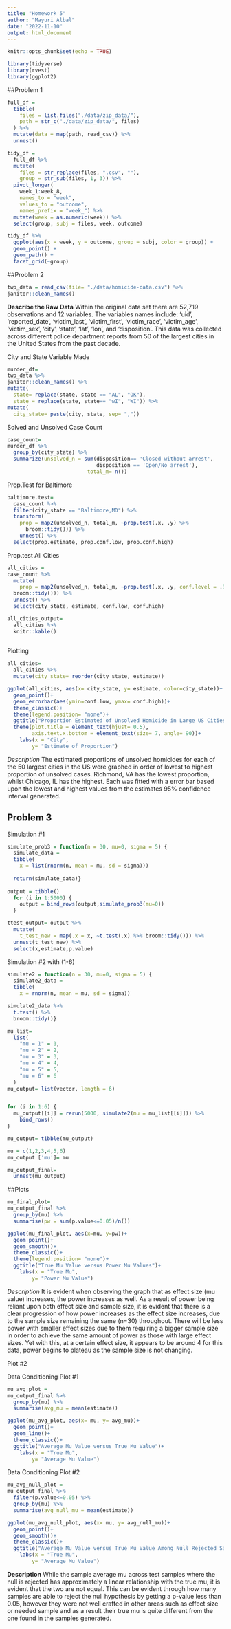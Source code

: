 ```yaml
---
title: "Homework 5"
author: "Mayuri Albal"
date: "2022-11-10"
output: html_document
---
```


```r
knitr::opts_chunk$set(echo = TRUE)
```

```r
library(tidyverse)
library(rvest)
library(ggplot2)
```
##Problem 1
```r
full_df = 
  tibble(
    files = list.files("./data/zip_data/"),
    path = str_c("./data/zip_data/", files)
  ) %>% 
  mutate(data = map(path, read_csv)) %>% 
  unnest()
```

```r
tidy_df = 
  full_df %>% 
  mutate(
    files = str_replace(files, ".csv", ""),
    group = str_sub(files, 1, 3)) %>% 
  pivot_longer(
    week_1:week_8,
    names_to = "week",
    values_to = "outcome",
    names_prefix = "week_") %>% 
  mutate(week = as.numeric(week)) %>% 
  select(group, subj = files, week, outcome)
```

```r
tidy_df %>% 
  ggplot(aes(x = week, y = outcome, group = subj, color = group)) + 
  geom_point() + 
  geom_path() + 
  facet_grid(~group)
```

##Problem 2
```r
twp_data = read_csv(file= "./data/homicide-data.csv") %>%
janitor::clean_names()
```

**Describe the Raw Data**
Within the original data set there are 52,719 observations and 12 variables. The variables names include: 'uid', 'reported_date', 'victim_last', 'victim_first', 'victim_race', 'victim_age', 'victim_sex', 'city', 'state', 'lat', 'lon', and 'disposition'. This data was collected across different police department reports from 50 of the largest cities in the United States from the past decade.

City and State Variable Made
```r
murder_df=
twp_data %>%
janitor::clean_names() %>% 
mutate(
  state= replace(state, state == "AL", "OK"),
  state = replace(state, state== "wI", "WI")) %>% 
mutate(
  city_state= paste(city, state, sep= ","))
```

Solved and Unsolved Case Count
```r
case_count= 
murder_df %>% 
  group_by(city_state) %>% 
  summarize(unsolved_n = sum(disposition== 'Closed without arrest',
                             disposition == 'Open/No arrest'),
                          total_m= n()) 
```

Prop.Test for Baltimore
```r
baltimore.test=
  case_count %>% 
  filter(city_state == "Baltimore,MD") %>% 
  transform(
    prop = map2(unsolved_n, total_m, ~prop.test(.x, .y) %>% 
      broom::tidy())) %>% 
    unnest() %>% 
  select(prop.estimate, prop.conf.low, prop.conf.high)
```

Prop.test All Cities
```r
all_cities = 
case_count %>% 
  mutate(
    prop = map2(unsolved_n, total_m, ~prop.test(.x, .y, conf.level = .95) %>% 
  broom::tidy())) %>% 
  unnest() %>% 
  select(city_state, estimate, conf.low, conf.high)

all_cities_output=
  all_cities %>% 
  knitr::kable() 
  
```

Plotting

```r
all_cities=
  all_cities %>% 
  mutate(city_state= reorder(city_state, estimate))
```

```r
ggplot(all_cities, aes(x= city_state, y= estimate, color=city_state))+
  geom_point()+
  geom_errorbar(aes(ymin=conf.low, ymax= conf.high))+
  theme_classic()+ 
  theme(legend.position= "none")+
  ggtitle("Proportion Estimated of Unsolved Homicide in Large US Cities")+
  theme(plot.title = element_text(hjust= 0.5),
        axis.text.x.bottom = element_text(size= 7, angle= 90))+
    labs(x = "City",
        y= "Estimate of Proportion")
```
*Description*
The estimated proportions of unsolved homicides for each of the 50 largest cities in the US were graphed in order of lowest to highest proportion of unsolved cases. Richmond, VA has the lowest proportion, whilst Chicago, IL has the highest. Each was fitted with a error bar based upon the lowest and highest values from the estimates 95% confidence interval generated.

## Problem 3

Simulation #1
```r
simulate_prob3 = function(n = 30, mu=0, sigma = 5) {
  simulate_data =
  tibble(
    x = list(rnorm(n, mean = mu, sd = sigma)))
  
  return(simulate_data)}
  
output = tibble()
  for (i in 1:5000) {
    output = bind_rows(output,simulate_prob3(mu=0)) 
  }

ttest_output= output %>% 
  mutate(
    t_test_new = map(.x = x, ~t.test(.x) %>% broom::tidy())) %>% 
  unnest(t_test_new) %>% 
  select(x,estimate,p.value)
```


Simulation #2 with (1-6)
```r
simulate2 = function(n = 30, mu=0, sigma = 5) {
  simulate2_data =
  tibble(
    x = rnorm(n, mean = mu, sd = sigma))

simulate2_data %>% 
  t.test() %>% 
  broom::tidy()}
```

```r
mu_list=
  list(
    "mu = 1" = 1,
    "mu = 2" = 2,
    "mu = 3" = 3,
    "mu = 4" = 4,
    "mu = 5" = 5,
    "mu = 6" = 6
  )
mu_output= list(vector, length = 6)


for (i in 1:6) {
  mu_output[[i]] = rerun(5000, simulate2(mu = mu_list[[i]])) %>% 
    bind_rows()
}
```


```r
mu_output= tibble(mu_output)

mu = c(1,2,3,4,5,6)
mu_output ['mu']= mu
```

```r
mu_output_final=
  unnest(mu_output)
```

##Plots

```r
mu_final_plot=
mu_output_final %>% 
  group_by(mu) %>% 
  summarise(pw = sum(p.value<=0.05)/n())
```

```r
ggplot(mu_final_plot, aes(x=mu, y=pw))+
  geom_point()+
  geom_smooth()+
  theme_classic()+ 
  theme(legend.position= "none")+
  ggtitle("True Mu Value versus Power Mu Values")+
    labs(x = "True Mu",
        y= "Power Mu Value")
```

*Description*
It is evident when observing the graph that as effect size (mu value) increases, the power increases as well. As a result of power being reliant upon both effect size and sample size, it is evident that there is a clear progression of how power increases as the effect size increases, due to the sample size remaining the same (n=30) throughout. There will be less power with smaller effect sizes due to them requiring a bigger sample size in order to achieve the same amount of power as those with large effect sizes. Yet with this, at a certain effect size, it appears to be around 4 for this data, power begins to plateau as the sample size is not changing.

Plot #2

Data Conditioning Plot #1
```r
mu_avg_plot =
mu_output_final %>% 
  group_by(mu) %>% 
  summarise(avg_mu = mean(estimate))
```

```r
ggplot(mu_avg_plot, aes(x= mu, y= avg_mu))+
  geom_point()+
  geom_line()+
  theme_classic()+ 
  ggtitle("Average Mu Value versus True Mu Value")+
    labs(x = "True Mu",
        y= "Average Mu Value")
```

Data Conditioning Plot #2

```r
mu_avg_null_plot =
mu_output_final %>% 
  filter(p.value<=0.05) %>% 
  group_by(mu) %>% 
  summarise(avg_null_mu = mean(estimate))
```

```r
ggplot(mu_avg_null_plot, aes(x= mu, y= avg_null_mu))+
  geom_point()+
  geom_smooth()+
  theme_classic()+ 
  ggtitle("Average Mu Value versus True Mu Value Among Null Rejected Samples")+
    labs(x = "True Mu",
        y= "Average Mu Value")
```

**Description**
While the sample average mu across test samples where the null is rejected has approximately a linear relationship with the true mu, it is evident that the two are not equal. This can be evident through how many samples are able to reject the null hypothesis by getting a p-value less than 0.05, however they were not well crafted in other areas such as effect size or needed sample and as a result their true mu is quite different from the one found in the samples generated.